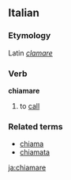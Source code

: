==Italian==
===Etymology===
Latin ''[[clamare]]''
===Verb===
'''chiamare'''

# to [[call]]

===Related terms===
*[[chiama]]
*[[chiamata]]

[[ja:chiamare]]